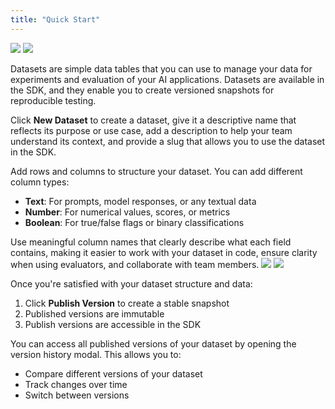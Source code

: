 ```yaml
---
title: "Quick Start"
---
```


<Frame>
  <img
    className="block dark:hidden"
    src="/img/dataset-list-light.png"
  />
  <img className="hidden dark:block" src="/img/dataset-list-dark.png" />
</Frame>

Datasets are simple data tables that you can use to manage your data for experiments and evaluation of your AI applications.
Datasets are available in the SDK, and they enable you to create versioned snapshots for reproducible testing. 

<Steps>
<Step title="Create a new dataset">

Click **New Dataset** to create a dataset, give it a descriptive name that reflects its purpose or use case, add a description to help your team understand its context, and provide a slug that allows you to use the dataset in the SDK.

</Step>

<Step title="Add your data">

Add rows and columns to structure your dataset.
You can add different column types:
- **Text**: For prompts, model responses, or any textual data
- **Number**: For numerical values, scores, or metrics
- **Boolean**: For true/false flags or binary classifications

<Tip>
 Use meaningful column names that clearly describe what each field contains,
 making it easier to work with your dataset in code, ensure clarity when using evaluators, and collaborate with team members.
</Tip>

</Step>

<Step title="Publish your dataset version">

<Frame>
  <img
    className="block dark:hidden"
    src="/img/dataset/dataset-view-light.png"
  />
  <img className="hidden dark:block" src="/img/dataset/dataset-view-dark.png" />
</Frame>

Once you're satisfied with your dataset structure and data:
1. Click **Publish Version** to create a stable snapshot
2. Published versions are immutable
3. Publish versions are accessible in the SDK

</Step>

<Step title="View your version history">

You can access all published versions of your dataset by opening the version history modal. This allows you to:
- Compare different versions of your dataset
- Track changes over time
- Switch between versions

</Step>
</Steps>